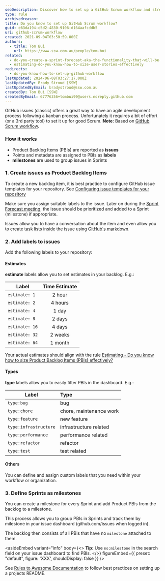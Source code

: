 ```yaml
---
seoDescription: Discover how to set up a GitHub Scrum workflow and streamline your agile development process with ease.
type: rule
archivedreason:
title: Do you know to set up GitHub Scrum workflow?
guid: e63da194-c5d2-4830-9106-d164aafcddb5
uri: github-scrum-workflow
created: 2021-09-04T03:50:59.000Z
authors:
  - title: Tom Bui
    url: https://www.ssw.com.au/people/tom-bui
related:
  - do-you-create-a-sprint-forecast-aka-the-functionality-that-will-be-developed-during-the-sprint
  - estimating-do-you-know-how-to-size-user-stories-effectively
redirects:
  - do-you-know-how-to-set-up-github-workflow
lastUpdated: 2024-06-08T03:27:17.000Z
lastUpdatedBy: Brady Stroud [SSW]
lastUpdatedByEmail: bradystroud@ssw.com.au
createdBy: Tom Bui [SSW]
createdByEmail: 67776356+tombui99@users.noreply.github.com
---
```


GitHub issues (classic) offers a great way to have an agile development process following a kanban process. Unfortunately it requires a bit of effort (or a 3rd party tool) to set it up for good Scrum.
**Note:** Based on [GitHub Scrum workflow](https://github.com/jvandemo/github-scrum-workflow).

### How it works

- Product Backlog Items (PBIs) are reported as **issues**
- Points and metadata are assigned to PBIs as **labels**
- **milestones** are used to group issues in Sprints

### 1. Create issues as Product Backlog Items

To create a new backlog item, it is best practice to configure GitHub issue templates for your repository. See [Configuring issue templates for your repository](https://docs.github.com/en/communities/using-templates-to-encourage-useful-issues-and-pull-requests/configuring-issue-templates-for-your-repository)

Make sure you assign suitable labels to the issue. Later on during the [Sprint Forecast meeting](/sprint-forecast), the issue should be prioritized and added to a Sprint (milestone) if appropriate.

Issues allow you to have a conversation about the item and even allow you to create task lists inside the issue using [GitHub's markdown](https://guides.github.com/features/mastering-markdown/).

### 2. Add labels to issues

Add the following labels to your repository:

#### Estimates

**estimate** labels allow you to set estimates in your backlog. E.g.:

| Label          | Time Estimate |
| -------------- | :-----------: |
| `estimate: 1`  |    2 hour     |
| `estimate: 2`  |    4 hours    |
| `estimate: 4`  |     1 day     |
| `estimate: 8`  |    2 days     |
| `estimate: 16` |    4 days     |
| `estimate: 32` |    2 weeks    |
| `estimate: 64` |    1 month    |

Your actual estimates should align with the rule [Estimating - Do you know how to size Product Backlog Items (PBIs) effectively?](/estimating-do-you-know-how-to-size-user-stories-effectively)

#### Types

**type** labels allow you to easily filter PBIs in the dashboard. E.g.:

| Label                 | Type                    |
| --------------------- | :---------------------- |
| `type:bug`            | bug                     |
| `type:chore`          | chore, maintenance work |
| `type:feature`        | new feature             |
| `type:infrastructure` | infrastructure related  |
| `type:performance`    | performance related     |
| `type:refactor`       | refactor                |
| `type:test`           | test related            |

#### Others

You can define and assign custom labels that you need within your workflow or organization.

### 3. Define Sprints as milestones

You can create a milestone for every Sprint and add Product PBIs from the backlog to a milestone.

This process allows you to group PBIs in Sprints and track them by milestone in your issue dashboard (github.com/issues when logged in).

The backlog then consists of all PBIs that have no `milestone` attached to them.

<asideEmbed
  variant="info"
  body={<>
    **Tip:** Use `no:milestone` in the search field on your issue dashboard to find PBIs.
  </>}
  figureEmbed={{
    preset: "default",
    figure: 'XXX',
    shouldDisplay: false
  }}
/>

See [Rules to Awesome Documentation](/awesome-documentation) to follow best practices on setting up a projects README.
